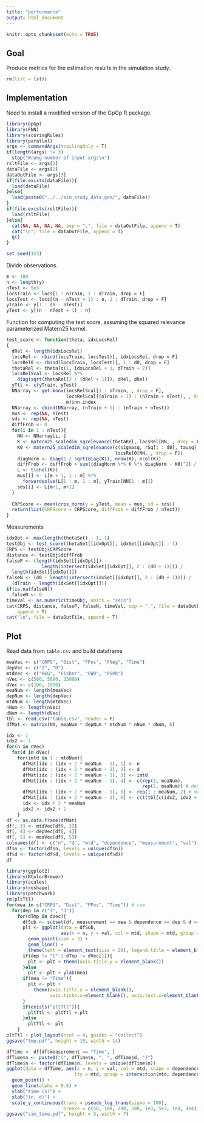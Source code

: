 ```yaml
---
title: "performance"
output: html_document
---
```


```r
knitr::opts_chunk$set(echo = TRUE)
```

## Goal

Produce metrics for the estimation results in the simulation study.

```r
rm(list = ls())
```

## Implementation

Need to install a modified version of the GpGp R package.
```r
library(GpGp)
library(FNN)
library(scoringRules)
library(parallel)
args <- commandArgs(trailingOnly = T)
if(length(args) != 3)
  stop("Wrong number of input args\n")
rsltFile <- args[1]
dataFile <- args[2]
dataOutFile <- args[3]
if(file.exists(dataFile)){
  load(dataFile)
}else{
  load(paste0("../../sim_study_data_gen/", dataFile))
}
if(file.exists(rsltFile)){
  load(rsltFile)  
}else{
  cat(NA, NA, NA, NA, sep = ",", file = dataOutFile, append = T)
  cat("\n", file = dataOutFile, append = T)
  q()
}

set.seed(123)
```

Divide observations.
```r
m <- 100
n <- length(y)
nTest <- 5e3
locsTrain <- locs[1 : nTrain, 1 : dTrain, drop = F]
locsTest <- locs[(n - nTest + 1) : n, 1 : dTrain, drop = F]
yTrain <- y[1 : (n - nTest)]
yTest <- y[(n - nTest + 1) : n]
```

Function for computing the test score, assuming the squared relevance parameterized Matern25 kernel.
```r
test_score <- function(theta, idxLocsRel)
{
  dRel <- length(idxLocsRel)
  locsRel <- rbind(locsTrain, locsTest)[, idxLocsRel, drop = F]
  locsRel0 <- rbind(locsTrain, locsTest)[, 1 : d0, drop = F]
  thetaRel <- theta[c(1, idxLocsRel + 1, dTrain + 2)]
  locsRelScal <- locsRel %*% 
    diag(sqrt(thetaRel[2 : (dRel + 1)]), dRel, dRel)
  yTtl <- c(yTrain, yTest)
  NNarray <- get.knnx(locsRelScal[1 : nTrain, , drop = F],
                      locsRelScal[(nTrain + 1) : (nTrain + nTest), , drop = F], 
                      m)$nn.index
  NNarray <- cbind(NNarray, (nTrain + 1) : (nTrain + nTest))
  mus <- rep(NA, nTest)
  sds <- rep(NA, nTest)
  diffFrob <- 0
  for(i in 1 : nTest){
    NN <- NNarray[i, ]
    K <- matern25_scaledim_sqrelevance(thetaRel, locsRel[NN, , drop = F])
    K0 <- matern25_scaledim_sqrelevance(c(sigmasq, rSq[1 : d0], tausq), 
                                        locsRel0[NN, , drop = F])
    diagNorm <- diag(1 / sqrt(diag(K)), nrow(K), ncol(K))
    diffFrob <- diffFrob + sum((diagNorm %*% K %*% diagNorm - K0)^2) / sum(K0^2)
    L <- t(chol(K))
    mus[i] <- L[m + 1, 1 : m] %*% 
      forwardsolve(L[1 : m, 1 : m], yTrain[NN[1 : m]])
    sds[i] <- L[m+1, m+1]
  }
  
  CRPScore <- mean(crps_norm(y = yTest, mean = mus, sd = sds))
  return(list(CRPScore = CRPScore, diffFrob = diffFrob / nTest))
}
```

Measurements
```r
idxOpt <- max(length(thetaSet) - 1, 1)
testObj <- test_score(thetaSet[[idxOpt]], idxSet[[idxOpt]] - 1)
CRPS <- testObj$CRPScore
distance <- testObj$diffFrob
falseP <- (length(idxSet[[idxOpt]]) - 
             length(intersect(idxSet[[idxOpt]], 2 : (d0 + 1)))) / 
  length(idxSet[[idxOpt]])
falseN <- (d0 - length(intersect(idxSet[[idxOpt]], 2 : (d0 + 1)))) / 
  (dTrain - length(idxSet[[idxOpt]]))
if(is.na(falseN))
  falseN <- 0
timeVal <- as.numeric(timeObj, units = "secs")
cat(CRPS, distance, falseP, falseN, timeVal, sep = ",", file = dataOutFile, 
    append = T)
cat("\n", file = dataOutFile, append = T)
```


## Plot

Read data from `table.csv` and build dataframe
```r
meaVec <- c("CRPS", "Dist", "FPos", "FNeg", "Time")
depVec <- c("I", "D")
mtdVec <- c("REG", "Fisher", "FWD", "PGPR")
nVec <- c(500, 5000, 25000)
dVec <- c(100, 1000)
meaNum <- length(meaVec)
depNum <- length(depVec)
mtdNum <- length(mtdVec)
nNum <- length(nVec)
dNum <- length(dVec)
tbl <- read.csv("table.csv", header = F)
dfMat <- matrix(NA, meaNum * depNum * mtdNum * nNum * dNum, 6)

idx <- 1
idx2 <- 1
for(n in nVec)
  for(d in dVec)
    for(imtd in 1 : mtdNum){
      dfMat[idx : (idx + 2 * meaNum - 1), 1] <- n
      dfMat[idx : (idx + 2 * meaNum - 1), 2] <- d
      dfMat[idx : (idx + 2 * meaNum - 1), 3] <- imtd
      dfMat[idx : (idx + 2 * meaNum - 1), 4] <- c(rep(1, meaNum), 
                                                  rep(2, meaNum)) # dependency
      dfMat[idx : (idx + 2 * meaNum - 1), 5] <- rep(1 : meaNum, 2) # measurement
      dfMat[idx : (idx + 2 * meaNum - 1), 6] <- c(t(tbl[c(idx2, idx2 + 1), ]))
      idx <- idx + 2 * meaNum
      idx2 <- idx2 + 2
    }
df <- as.data.frame(dfMat)
df[, 3] <- mtdVec[df[, 3]]
df[, 4] <- depVec[df[, 4]]
df[, 5] <- meaVec[df[, 5]]
colnames(df) <- c("n", "d", "mtd", "dependence", "measurement", "val")
df$n <- factor(df$n, levels = unique(df$n))
df$d <- factor(df$d, levels = unique(df$d))
df
```

```r
library(ggplot2)
library(RColorBrewer)
library(scales)
library(reshape)
library(patchwork)
rm(pltTtl)
for(mea in c("CRPS", "Dist", "FPos", "Time")) # row
  for(dep in c("I", "D"))
    for(dTmp in dVec){
      dfSub <- subset(df, measurement == mea & dependence == dep & d == dTmp)
      plt <- ggplot(data = dfSub, 
                    aes(x = n, y = val, col = mtd, shape = mtd, group = mtd)) +
        geom_point(size = 3) + 
        geom_line() +
        theme(text = element_text(size = 20), legend.title = element_blank())
      if(dep != "I" | dTmp != dVec[1]){
        plt <- plt + theme(axis.title.y = element_blank())
      }else
        plt <- plt + ylab(mea)
      if(mea != "Time"){
        plt <- plt + 
          theme(axis.title.x = element_blank(), 
                axis.ticks.x=element_blank(), axis.text.x=element_blank())
      }
      if(exists("pltTtl")){
        pltTtl <- pltTtl + plt
      }else
        pltTtl <- plt
    }
pltTtl + plot_layout(ncol = 4, guides = "collect")
ggsave("tmp.pdf", height = 10, width = 14)
```

```r
dfTime <- df[df$measurement == "Time", ]
dfTime$n <- paste0("(", dfTime$n, ", ", dfTime$d, ")")
dfTime$n <- factor(dfTime$n, levels = unique(dfTime$n))
ggplot(data = dfTime, aes(x = n, y = val, col = mtd, shape = dependence, 
                         lty = mtd, group = interaction(mtd, dependence))) +
  geom_point() + 
  geom_line(alpha = 0.8) +
  ylab("time (s)") + 
  xlab("(n, d)") +
  scale_y_continuous(trans = pseudo_log_trans(sigma = 100), 
                     breaks = c(50, 100, 200, 500, 1e3, 5e3, 1e4, 4e4)) 
ggsave("sim_time.pdf", height = 5, width = 7)
```

